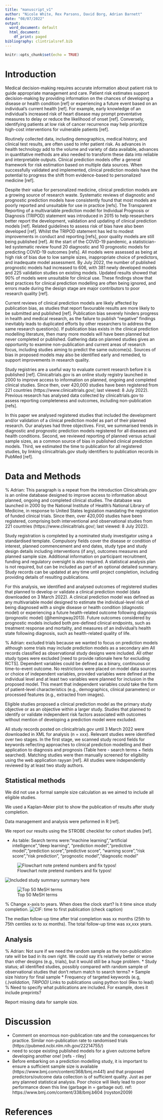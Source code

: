 ```yaml
---
title: "manuscript_v1"
author: "Nicole White, Rex Parsons, David Borg, Adrian Barnett"
date: "08/07/2022"
output:
  word_document: default
  html_document:
    df_print: paged
bibliography: clintrialsref.bib
---
```


```r
knitr::opts_chunk$set(echo = TRUE)
```

# Introduction

Medical decision-making requires accurate information about patient risk to guide appropriate management and care. Patient risk estimates support decision-making by providing information on the chances of developing a disease or health condition [ref] or experiencing a future event based on an individual’s current health [ref]. For example, early knowledge of an individual's increased risk of heart disease may prompt preventative measures to delay or reduce the likelihood of onset [ref]. Conversely, identifying patients at low risk of cancer recurrence may help prioritize high-cost interventions for vulnerable patients [ref]. 

Routinely collected data, including demographics, medical history, and clinical test results, are often used to infer patient risk. As advances in health technology add to the volume and variety of data available, advances in quantitative methods are also needed to transform these data into reliable and interpretable outputs. Clinical prediction models offer a general framework for risk estimation based on multiple data sources. When successfully validated and implemented, clinical prediction models have the potential to progress the shift from evidence-based to personalized medicine [ref].


Despite their value for personalized medicine, clinical prediction models are a growing source of research waste. Systematic reviews of diagnostic and prognostic prediction models have consistently found that most models are poorly reported and unsuitable for use in practice [refs]. The Transparent Reporting of a multivariable prediction model for Individual Prognosis or Diagnosis (TRIPOD) statement was introduced in 2015 to help researchers better report the development, validation and updating of clinical prediction models [ref]. Related guidelines to assess risk of bias have also been developed [ref]. Whilst the TRIPOD statement has led to modest improvements in conduct and reporting [refs], poor quality models are still being published [ref]. At the start of the COVID-19 pandemic, a statistician-led systematic review found 20 diagnostic and 10 prognostic models for predicting COVID-19 outcomes [refs]. All models were assessed as being at high risk of bias due to low sample sizes, inappropriate choice of predictors, and inadequate model assessment. By July 2022, the number of published prognostic models had increased to 606, with 381 newly developed models and 225 validation studies on existing models. Updated results showed that 90% of models were unsuitable for clinical use. These findings show that best practices for clinical prediction modelling are often being ignored, and errors made during the design stage are major contributors to poor research quality [ref].

Current reviews of clinical prediction models are likely affected by publication bias, as studies that report favourable results are more likely to be submitted and published [ref]. Publication bias severely hinders progress in health and medical research, as the failure to publish "negative" findings inevitably leads to duplicated efforts by other researchers to address the same research question(s). If publication bias exists in the clinical prediction modelling literature, then many more models will have been planned but never completed or published. Gathering data on planned studies gives an opportunity to examine non-publication and current areas of research focus, including studies aiming to predict the same outcome(s). Sources of bias in proposed models may also be identified early and remedied, to support improvements in research quality.

Study registries are a useful way to evaluate current research before it is published [ref]. Clinicaltrials.gov is an online study registry launched in 2000 to improve access to information on planned, ongoing and completed clinical studies. Since then, over 420,000 studies have been registered from 221 countries (https://www.clinicaltrials.gov/; last viewed: 8 July 2022). Previous research has analysed data collected by clinicaltrials.gov to assess reporting completeness and outcomes, including non-publication [refs]. 

In this paper we analysed registered studies that included the development and/or validation of a clinical prediction model as part of their planned research. Our analyses had three objectives. First, we summarised trends in diagnostic and prognostic prediction models registered for all diseases and health conditions. Second, we reviewed reporting of planned versus actual sample sizes, as a common source of bias in published clinical prediction models. Third, we estimated the time to publication for all registered studies, by linking clinicaltrials.gov study identifiers to publication records in PubMed [ref].

# Data and Methods

% Adrian: This paragraph is a repeat from the introduction
Clinicaltrials.gov is an online database designed to improve access to information about planned, ongoing and completed clinical studies. The database was launched in 2000 by the National Institute of Health’s National Library of Medicine, in response to United States legislation mandating the registration of funded clinical trials. Since then, over 420,000 studies have been registered, comprising both interventional and observational studies from 221 countries (https://www.clinicaltrials.gov/; last viewed: 8 July 2022). 

Study registration is completed by a nominated study investigator using a standardised template. Compulsory fields cover the disease or condition of interest, planned commencement and end dates, study type and study design details including interventions (if any), outcomes measures and planned sample size. Additional information on participant recruitment, funding and regulatory oversight is also required. A statistical analysis plan is not required, but can be included as part of an optional detailed summary. Study records can be updated at any time until project completion, including providing details of resulting publications.

For this analysis, we identified and analysed outcomes of registered studies that planned to develop or validate a clinical prediction model (data downloaded on 3&nbsp;March 2022). A clinical prediction model was defined as any multivariable model designed to estimate the individual-level risk of being diagnosed with a single disease or health condition (diagnostic model) or experiencing a future health-related outcome following diagnosis (prognostic model) (@hemingway2013). Future outcomes considered by prognostic models included both pre-defined clinical endpoints, such as treatment response and mortality, and measures of an individual’s health state following diagnosis, such as health-related quality of life. 

% Adrian: excluded trials because we wanted to focus on prediction models although some trials may include prediction models as a secondary aim
All records classified as observational study designs were included. All other study types were excluded [need to provide rationale here for excluding RCTS]. Dependent variables could be defined as a binary, continuous or time-to-event outcome. No restrictions were placed on model data sources or choice of independent variables, provided variables were defined at the individual level and at least two variables were planned for inclusion in the proposed model. This meant that independent variables could take the form of patient-level characteristics (e.g., demographics, clinical parameters) or processed features (e.g., extracted from images).

Eligible studies proposed a clinical prediction model as the primary study objective or as an objective within a larger study. Studies that planned to identify or validate independent risk factors associated with outcomes without mention of developing a prediction model were excluded. 

All study records posted on clinicaltrials.gov until 3&nbsp;March 2022 were downloaded in XML for analysis (n = xxx). Relevant studies were identified over two stages. In the first stage, we scanned study record fields for keywords reflecting approaches to clinical prediction modelling and their application to diagnosis and prognosis (Table here - search terms + fields searched). Matching studies were then manually screened for eligibility using the web application rayyan [ref]. All studies were independently reviewed by at least two study authors.

## Statistical methods

We did not use a formal sample size calculation as we aimed to include all eligible studies.

We used a Kaplan--Meier plot to show the publication of results after study completion.

Data management and analysis were peformed in R [ref].

We report our results using the STROBE checklist for cohort studies [ref].

 

* As table: Search terms were:"machine learning","artificial intelligence","deep learning",
  "prediction model","predictive model","prediction score","predictive score",
  "warning score","risk score","risk prediction",
  "prognostic model","diagnostic model"

![Flowchart  note pretend numbers and fix typos!](figures/Figure1.png)

![Included study summary](figures/Figure2.png)
summary here

![Top 50 MeSH terms](figures/Figure3.png)

% Change x-axis to years. When does the clock start? Is it time since study completion.
![CIF: time to first publication (check caption)](figures/time-to-first-publication.png)

The median follow-up time after trial completion was xx months (25th to 75th centiles xx to xx months). The total follow-up time was xx,xxx years.

## Analysis

% Adrian: Not sure if we need the random sample as the non-publication rate will be bad in its own right. We could say it's relatively better or worse than other designs (e.g., trials), but it would still be a huge problem.
* Study status; all identified studies, possibly compared with random sample of observational studies that don't return match to search terms?
* Sample size history for final sample
* Frequency of targeted keywords (e.g, (.*)validation, TRIPOD)
* Links to publications using python tool (Rex to lead)
% Need to specify what publications are included. For example, does it include preprints?

Report missing data for sample size.

# Discussion

- Comment on enormous non-publication rate and the consequences for practice. Similar non-publication rate to randomised trials (https://pubmed.ncbi.nlm.nih.gov/22214755/) 
- need to scope existing published models for a given outcome before developing another one! [refs - riley]
- Before embarking on a prediction modelling study, it is important to ensure a sufficient sample size is available (https://www.bmj.com/content/368/bmj.m441) and that proposed predictors/outcome data collection is of sufficient quality. Just as per any planned statistical analysis. Poor choice will likely lead to poor performance down this line (garbage in = garbage out). ref: https://www.bmj.com/content/338/bmj.b604 (royston2009)

# References
